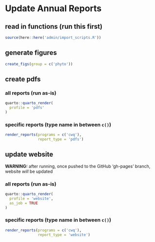 # Update Annual Reports

## read in functions (run this first)

```r
source(here::here('admin/import_scripts.R'))
```

## generate figures

```r
create_figs(group = c('phyto'))
```

## create pdfs

### all reports (run as-is)

```r
quarto::quarto_render(
  profile = 'pdfs'
)
```

### specific reports (type name in between `c()`)

```r
render_reports(programs = c('cwq'),
               report_type = 'pdfs')
```

## update website

**WARNING:** after running, once pushed to the GitHub 'gh-pages' branch, website *will* be updated

### all reports (run as-is)

```r
quarto::quarto_render(
  profile = 'website',
  as_job = TRUE
)
```

### specific reports (type name in between `c()`)

```r
render_reports(programs = c('cwq'),
               report_type = 'website')
```
